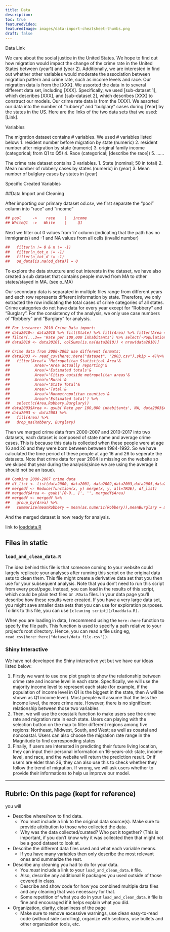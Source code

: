 ```yaml
---
title: Data
description:
toc: true
featuredVideo:
featuredImage: images/data-import-cheatsheet-thumbs.png
draft: false
---
```


Data Link

We care about the social justice in the United States. We hope to find out how migration would impact the change of the crime rate in the United States between (year1) and (year 2). Additionally, we are interested in find out whether other variables would moderate the association between migration pattern and crime rate, such as income levels and race.
Our migration data is from the [XXX]. We assorted the data in to several different data set, including [XXX]. Specifically, we used [sub-dataset 1], which describes [XXX], and [sub-dataset 2], which describes [XXX] to construct our models. Our crime rate data is from the [XXX]. We assorted our data into the number of “rubbery” and “bulglary” cases during [Year] by the states in the US.
Here are the links of the two data sets that we used: [Link].

Variables

The migration dataset contains # variables. We used # variables listed below:
1.	resident number before migration by state (numeric)
2.	resident number after migration by state (numeric)
3.	original family income (categorical; from Q1 to Q5)
4.	Race (categorical; [describe the race])
5.	......

The crime rate dataset contains 3 variables.
1.	State (nominal; 50 in total)
2.	Mean number of rubbery cases by states (numeric) in (year)
3.	Mean number of bulglary cases by states in (year)

Specific Created Variables


##Data Import and Cleaning

After importing our primary dataset od.csv, we first separate the "pool" column into "race" and "income"

```r
## pool     ->    race    |   income
## WhiteQ1  ->   White    |     Q1
```

Next we filter out 0 values from 'n' column (indicating that the path has no immigrants) and -1 and NA values from all cells (invalid number)

```r
##   filter(n != 0 & n != -1) 
##   filter(n_tot_o != -1) 
##   filter(n_tot_d != -1)
##   od_data[is.na(od_data)] = 0
```


To explore the data structure and out interests in the dataset, we have also created a sub dataset that contains people moved from MA to other states/stayed in MA. (see o_MA)


Our secondary data is separated in multiple files range from different years and each row represents different information by state. 
Therefore, we only extracted the row indicating the total cases of crime categories of all states.
Crime categories do not have data for every year except for "Robbery" and "Burglary". For the consistency of the analysis, we only use case numbers of "Robbery" and "Burglary" for analysis. 

```r
## For instance: 2010 Crime Data import:
## data2010<- data2010 %>% fill(State) %>% fill(Area) %>% filter(Area == 'State Total') %>% 
## filter(...3== 'Rate per 100,000 inhabitants') %>% select(-Population,-...3)
## data2010 <- data2010[, colSums(is.na(data2010)) < nrow(data2010)]

## Crime data from 2000-2003 use different formats:
## data2003 <- read_csv(here::here("dataset", "2003.csv"),skip = 4)%>% 
##   filter(Area!= 'Metropolitan Statistical Area'&
##           Area!='Area actually reporting'&
##           Area!='Estimated totals'&
##           Area!='Cities outside metropolitan areas'&
##           Area!='Rural'&
##           Area!='State Total'&
##           Area!='Total'&
##           Area!='Nonmetropolitan counties'&
##           Area!='Estimated total') %>% 
##   select(c(Area,Robbery,Burglary))
## data2003$Area <- gsub('Rate per 100,000 inhabitants', NA, data2003$Area) 
## data2003 <- data2003 %>% 
##   fill(Area) %>%
##   drop_na(Robbery, Burglary)
```

Then we merged crime data from 2000-2007 and 2010-2017 into two datasets, each dataset is composed of state name and average crime cases. This is because this data is collected when these people were at age 16 and 26 and they were born between between 1984-1992. So we have calculated the time period of these people at age 16 and 26 to seperate the datasets. Note that crime data for year 2004 is missing on the website so we skiped that year during the analysis(since we are using the average it should not be an issue).

```r
## Combine 2000-2007 crime data
## df_list <- list(data2000, data2001, data2002,data2003,data2005,data2006,data2007)
## mergedf <- Reduce(function(x, y) merge(x, y, all=TRUE), df_list)
## mergedf$Area <- gsub('[0-9., ]', '', mergedf$Area)
## mergedf <- mergedf %>%
##   group_by(Area) %>%
##   summarize(meanRobbery = mean(as.numeric(Robbery)),meanBurglary = mean(Burglary))
```

And the merged dataset is now ready for analysis. 

link to [loaddata.R](https://rreproduce.netlify.app/loaddata.R)


## Files in static

### `load_and_clean_data.R`

The idea behind this file is that someone coming to your website could largely replicate your analyses after running this script on the original data sets to clean them.
This file might create a derivative data set that you then use for your subsequent analysis.
Note that you don't need to run this script from every post/page.
Instead, you can load in the results of this script, which could be plain text files or `.RData` files. In your data page you'll describe how these results were created. If you have a very large data set, you might save smaller data sets that you can use for exploration purposes.
To link to this file, you can use `[cleaning script](/loaddata.R)`. 


When you are loading in data, I recommend using the `here::here` function to specify the file path. This function is used to specify a path relative to your project's root directory. Hence, you can read a file using eg, `read_csv(here::here("dataset/data_file.csv"))`.


### Shiny Interactive

We have not developed the Shiny interactive yet but we have our ideas listed below:

1. Firstly we want to use one plot graph to show the relationship between crime rate and income level in each state. Specifically, we will use the majority income level to represent each state (for example, if the population of income level in Q1 is the biggest in the state, then A will be shown as Q1 income level). Most people will assume that the less the income level, the more crime rate. However, there is no significant relationship between those two variables
2. Then, we will use the crosstalk function to make users see the crime rate and migration rate in each state. Users can playing with the selection button on the map to filter different regions among five regions: Northeast, Midwest, South, and West; as well as coastal and noncoastal. Users can also choose the migration rate range in the Magnitude to find corresponding states
3. Finally, if users are interested in predicting their future living location, they can input their personal information on 16-years-old: state, income level, and race, and the website will return the prediction result. 
Or if users are elder than 26, they can also use this to check whether they follow the trend of migration. If wrong, we will ask users whether to provide their informations to help us improve our model.




----

## Rubric: On this page (kept for reference)

you will

* Describe where/how to find data.
  * You must include a link to the original data source(s). Make sure to provide attribution to those who collected the data.
  * Why was the data collected/curated? Who put it together? (This is important, if you don't know why it was collected then that might not be a good dataset to look at.
* Describe the different data files used and what each variable means. 
  * If you have many variables then only describe the most relevant ones and summarize the rest.
* Describe any cleaning you had to do for your data.
  * You *must* include a link to your `load_and_clean_data.R` file.
  * Also, describe any additional R packages you used outside of those covered in class.
  * Describe and show code for how you combined multiple data files and any cleaning that was necessary for that.
  * Some repetition of what you do in your `load_and_clean_data.R` file is fine and encouraged if it helps explain what you did.
* Organization, clarity, cleanliness of the page
  * Make sure to remove excessive warnings, use clean easy-to-read code (without side scrolling), organize with sections, use bullets and other organization tools, etc.